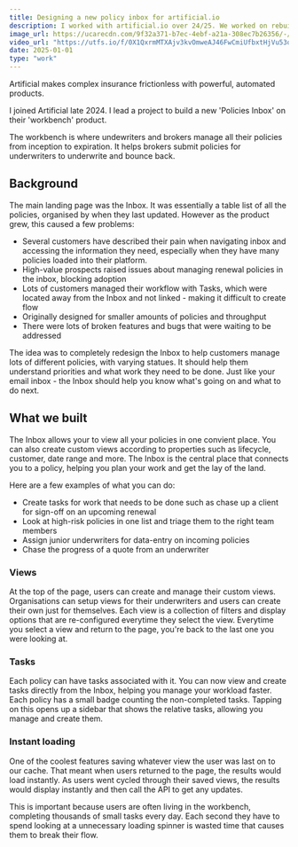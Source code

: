 ```yaml
---
title: Designing a new policy inbox for artificial.io
description: I worked with artificial.io over 24/25. We worked on rebuild their "workbench", an all-in-one platform for insurance underwriters. In lead the rebuild of their 'Policy Inbox' feature.
image_url: https://ucarecdn.com/9f32a371-b7ec-4ebf-a21a-308ec7b26356/-/scale_crop/1000x1000/
video_url: "https://utfs.io/f/0X1QxrmMTXAjv3kvOmweAJ46FwCmiUfbxtHjVu53qpT1EKln/"
date: 2025-01-01
type: "work"
---
```



Artificial makes complex insurance frictionless with powerful, automated products.

I joined Artificial late 2024. I lead a project to build a new 'Policies Inbox' on their 'workbench' product.

The workbench is where undewriters and brokers manage all their policies from inception to expiration. It helps brokers submit policies for underwriters to underwrite and bounce back.

<Media src="https://ucarecdn.com/ed78a7a2-b3d5-4080-9bee-62021a5bc3a0/" type="image" alt="New Inbox design" client:load />

## Background

The main landing page was the Inbox. It was essentially a table list of all the policies, organised by when they last updated. However as the product grew, this caused a few problems:

- Several customers have described their pain when navigating inbox and accessing the information they need, especially when they have many policies loaded into their platform.
- High-value prospects raised issues about managing renewal policies in the inbox, blocking adoption
- Lots of customers managed their workflow with Tasks, which were located away from the Inbox and not linked - making it difficult to create flow
- Originally designed for smaller amounts of policies and throughput
- There were lots of broken features and bugs that were waiting to be addressed

The idea was to completely redesign the Inbox to help customers manage lots of different policies, with varying statues. It should help them understand priorities and what work they need to be done.
Just like your email inbox - the Inbox should help you know what's going on and what to do next.

## What we built

The Inbox allows your to view all your policies in one convient place. You can also create custom views according to properties such as lifecycle, customer, date range and more.
The Inbox is the central place that connects you to a policy, helping you plan your work and get the lay of the land.

<Media src="https://utfs.io/f/0X1QxrmMTXAjv3kvOmweAJ46FwCmiUfbxtHjVu53qpT1EKln" type="video" title="New Policy Inbox for artificial.io workbench" client:load />

Here are a few examples of what you can do:
- Create tasks for work that needs to be done such as chase up a client for sign-off on an upcoming renewal
- Look at high-risk policies in one list and triage them to the right team members
- Assign junior underwriters for data-entry on incoming policies
- Chase the progress of a quote from an underwriter

### Views
At the top of the page, users can create and manage their custom views. Organisations can setup views for their underwriters and users can create their own just for themselves.
Each view is a collection of filters and display options that are re-configured everytime they select the view. Everytime you select a view and return to the page, you're back to the last one you were looking at.

<Media src="https://ucarecdn.com/3b16cb71-5c08-4db5-bcad-2e719414d57b/" type="image" alt="UI for creating custom views" client:load />

### Tasks
Each policy can have tasks associated with it. You can now view and create tasks directly from the Inbox, helping you manage your workload faster.
Each policy has a small badge counting the non-completed tasks. Tapping on this opens up a sidebar that shows the relative tasks, allowing you manage and create them.


### Instant loading
One of the coolest features saving whatever view the user was last on to our cache. That meant when users returned to the page, the results would load instantly.
As users went cycled through their saved views, the results would display instantly and then call the API to get any updates.

This is important because users are often living in the workbench, completing thousands of small tasks every day. Each second they have to spend looking at a unnecessary loading spinner is wasted time that causes them to break their flow.
